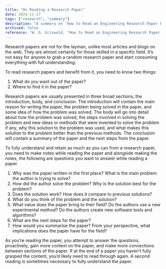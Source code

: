 ```yaml
---
title: "On Reading a Research Paper"
date: 2024-11-27
tags: ["research", "summary"]
description: "A summary on 'How to Read an Engineering Research Paper by William G. Griswold.'"
archived: false
reference: 'W. G. Griswold, "How to Read an Engineering Research Paper," [https://cseweb.ucsd.edu/~wgg/CSE210/howtoread.html](https://cseweb.ucsd.edu/~wgg/CSE210/howtoread.html?ref=duncan.land) (Accessed Nov. 19, 2024)'
---
```


Research papers are not for the layman, unlike most articles and blogs on the web. They are almost certainly for those skilled in a specific field. It’s not easy for anyone to grab a random research paper and start consuming everything with full understanding.

To read research papers and benefit from it, you need to know two things:

1. What do you want out of the paper?
2. Where to find it in the paper?

Research papers are usually presented in three broad sections; the introduction, body, and conclusion. The introduction will contain the main reason for writing the paper, the problem being solved in the paper, and some idea of how the problem was solved. The body will go into detail about how the problem was solved, the steps involved in solving the problem and new ideas or methods that were invented to solve the problem if any, why this solution to the problem was used, and what makes this solution to the problem better than the previous methods. The conclusion will contain a summary of the paper and the next steps from the paper.

To fully understand and retain as much as you can from a research paper, you need to make notes while reading the paper and alongside making the notes, the following are questions you want to answer while reading a paper.

1. Why was the paper written in the first place? What is the main problem the author is trying to solve?
2. How did the author solve the problem? Why is the solution best for the problem?
3. Does the solution work? How does it compare to previous solutions?
4. What do you think of the problem and the solution?
5. What value does the paper bring to their field? Do the authors use a new experimental method? Do the authors create new software tools and algorithms?
6. What are the next steps for the paper?
7. How would you summarise the paper? From your perspective, what implications does the paper have for the field?

As you’re reading the paper, you attempt to answer the questions, proactively, gain more context on the paper, and make more connections between sections of the paper. If at the end of a paper you haven’t fully grasped the content, you’d likely need to read through again. A second reading is sometimes necessary to fully understand the paper.
